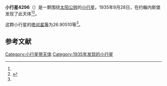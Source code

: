{{Infobox planet
| bgcolour = #FFFFC0
| name = 4296 van Woerkom
| symbol = 
| image = 
| caption = 
| discovery = yes
| discovery_ref = 
| discoverer = {{link-en|亨德里克·范·基特|Hendrik van Gent}}
| discovery_site = [[约翰内斯堡|约翰内斯堡]] 
| discovered = 1935年9月28日
| designations = yes
| mp_name = 
| named_after = 
| alt_names = 1935 SA2/ 1972 TE5 / 1979 WB3
| mp_category = [[主带小行星|主带小行星]]
| orbit_ref = <ref name="a">[http://ssd.jpl.nasa.gov/sbdb.cgi?sstr=4296 4296 van Woerkom] {{Wayback|url=http://ssd.jpl.nasa.gov/sbdb.cgi?sstr=4296 |date=20201130182619 }}，小行星數據庫瀏覽器（JPL Small-Body Database Browser）－[[美国国家航空航天局|美国国家航空航天局]]喷气推进实验室</ref>
| epoch = 2456400.5 (2013年4月18日更新)
| aphelion = {{convert|2.6208463|AU|km|3|abbr=on|lk=out}}
| perihelion = {{convert|1.8764587|AU|km|3|abbr=on}}
| semimajor = {{convert|2.2486525|AU|km|3|abbr=on}}
| eccentricity = 0.1655186
| period = 1231.634786 [[日|日]]<br />3.37[[儒略年|儒略年]]
| avg_speed = 
| inclination = 6.14723
| asc_node = 13.15293
| mean_anomaly = 
| arg_peri = 26.90510
| satellites = 
| physical_characteristics = yes
| dimensions = 
| mass = 
| density = 
| surface_grav = 
| escape_velocity = 
| sidereal_day = 
| axial_tilt = 
| pole_ecliptic_lat = 
| pole_ecliptic_lon = 
| albedo = 
| temperatures= 
| temp_name1 = 
| mean_temp_1 = 
| max_temp_1 = 
| temp_name2 = 
| max_temp_2 = 
| spectral_type = 
| abs_magnitude = 26.90510
}}

'''小行星4296'''（{{lang-en|4296 van Woerkom}}）是一颗围绕[[太阳|太阳]][[公转|公转]]的[[小行星|小行星]]。1935年9月28日，{{link-en|亨德里克·范·基特|Hendrik van Gent}}在约翰内斯堡发现了此天体<ref name="a" /><ref>{{cite news|title=小行星列表|url=http://cfa-www.harvard.edu/iau/lists/NumberedMPs.txt|accessdate=2013-07-08|newspaper=哈佛大学|archive-date=2008-05-17|archive-url=https://web.archive.org/web/20080517010638/http://cfa-www.harvard.edu/iau/lists/NumberedMPs.txt|dead-url=no}}</ref>。

这颗小行星的[[绝对星等|绝对星等]]为26.90510等<ref name="a" />。

==参考文献==
{{reflist}}
{{Minor Planet Number|[[小行星4295|小行星4295]]|[[小行星4297|小行星4297]]}}

{{小天体}}

[[Category:小行星带天体|Category:小行星带天体]]
[[Category:1935年发现的小行星|Category:1935年发现的小行星]]

{{asteroid-stub}}